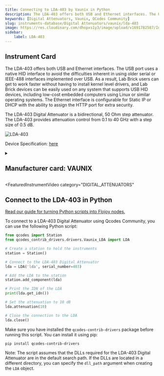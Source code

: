 ```yaml
---
title: Connecting to LDA-403 by Vaunix in Python
description: The LDA-403 offers both USB and Ethernet interfaces. The USB port uses a native HID interface to avoid the difficulties inherent in using older serial or IEEE-488 interfaces implemented over USB. As a result, Lab Brick users can get to work faster without having to install kernel level drivers, and Lab Brick devices can be easily used on any system that supports USB HID devices, including low-cost embedded computers using Linux or similar operating systems. The Ethernet interface is configurable for Static IP or DHCP with the ability to assign the HTTP port for extra security.   The LDA-403 Digital Attenuator is a bidirectional, 50 Ohm step attenuator. The LDA-403 provides attenuation control from 0.1 to 40 GHz with a step size of 0.5 dB.
keywords: [Digital Attenuators, Vaunix, QCodes Community] 
slug: instruments-database/Digital Attenuators/vaunix/lda-403 
image: https://res.cloudinary.com/dhopxs1y3/image/upload/v1691782587/Instruments/Digital%20Attenuator/LDA-403/LDA-403.png
sidebar:
    label: LDA-403 
---
```



## Instrument Card

The LDA-403 offers both USB and Ethernet interfaces. The USB port uses a native HID interface to avoid the difficulties inherent in using older serial or IEEE-488 interfaces implemented over USB. As a result, Lab Brick users can get to work faster without having to install kernel level drivers, and Lab Brick devices can be easily used on any system that supports USB HID devices, including low-cost embedded computers using Linux or similar operating systems. The Ethernet interface is configurable for Static IP or DHCP with the ability to assign the HTTP port for extra security.


The LDA-403 Digital Attenuator is a bidirectional, 50 Ohm step attenuator. The LDA-403 provides attenuation control from 0.1 to 40 GHz with a step size of 0.5 dB.

![LDA-403](https://res.cloudinary.com/dhopxs1y3/image/upload/v1691782587/Instruments/Digital%20Attenuator/LDA-403/LDA-403.png)

Device Specification: [here](https://vaunix.com/resources/digital%20attenuators-datasheet.pdf)

<details style={{ marginTop: "15px"}}>
<summary><h2 style={{display:'inline'}}>Manufacturer card: VAUNIX</h2></summary>

![VAUNIX](https://res.cloudinary.com/dhopxs1y3/image/upload/v1692125985/Instruments/Vendor%20Logos/Vaunix.png)

Vaunix Technology Corp. designs, manufactures, and services RF and microwave test equipment and digital radio communications products. Utilizing our deep RF and software engineering expertise, rooted in microwave radio and wireless equipment repair and testing, Vaunix developed the Lab Brick® family of electronic test products, which set a new standard for cost, size, and simplicity of wireless testing devices. Powered by a USB connection and controlled by easy-to-use, graphical-user-interface (GUI) software, Lab Bricks have been designed to meet the needs of wireless engineers and technicians who want to create flexible, customized system solutions either in the lab or in the field. We 've expanded our Lab Brick® family of electronic test products to include Attenuator Matrix solutions that double as Wireless [Handover Test Systems](https://vaunix.com/handover-test-systems/) to give our test technicians and product engineers the advanced capability to solve unique wireless _handover _testing challenges and bring affordability, functionality, reliability and simplicity to the microwave test bench.

- Headquarters: USA
- Yearly Revenue (millions, USD): 5
- Vendor Website: [here](https://vaunix.com/)

</details>


<FeaturedInstrumentVideo
  category="DIGITAL_ATTENUATORS"
></FeaturedInstrumentVideo>

## Connect to the LDA-403 in Python

[Read our guide for turning Python scripts into Flojoy nodes.](https://docs.flojoy.ai/contribution/blocks/custom-flojoy-block/)



<Tabs>
<TabItem value="Flojoy" label="Flojoy" className="flojoy-instrument-tabs">

<SectionsCard category="DIGITAL_ATTENUATORS" manufacturer="Vaunix"></SectionsCard>

</TabItem>
<TabItem value="QCodes Community" label="QCodes Community">

To connect to a LDA-403 Digital Attenuator using Qcodes Community, you can use the following Python script:

```python
from qcodes import Station
from qcodes_contrib_drivers.drivers.Vaunix_LDA import LDA

# Create a station to hold the instruments
station = Station()

# Connect to the LDA-403 Digital Attenuator
lda = LDA('lda', serial_number=403)

# Add the LDA to the station
station.add_component(lda)

# Print the IDN of the LDA
print(lda.get_idn())

# Set the attenuation to 10 dB
lda.attenuation(10)

# Close the connection to the LDA
lda.close()
```

Make sure you have installed the `qcodes-contrib-drivers` package before running this script. You can install it using pip:

```
pip install qcodes-contrib-drivers
```

Note: The script assumes that the DLLs required for the LDA-403 Digital Attenuator are in the default search path. If the DLLs are located in a different directory, you can specify the `dll_path` argument when creating the `LDA` object.

</TabItem>
</Tabs>